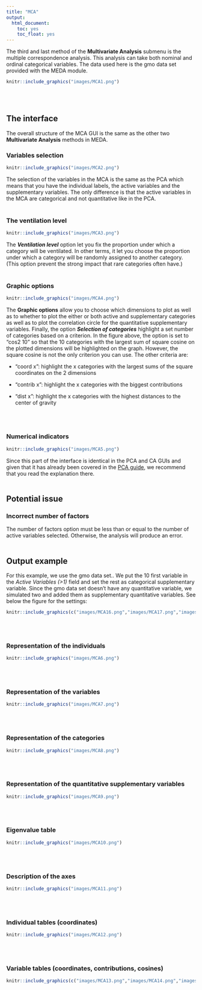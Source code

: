 ```yaml
---
title: "MCA"
output:
  html_document:
    toc: yes
    toc_float: yes
---
```


The third and last method of the **Multivariate Analysis** submenu is the multiple correspondence analysis. This analysis can take both nominal and ordinal categorical variables. The data used here is the gmo data set provided with the MEDA module.
```r
knitr::include_graphics("images/MCA1.png")
```
<br><br />

## **The interface**

The overall structure of the MCA GUI is the same as the other two **Multivariate Analysis** methods in MEDA.

### Variables selection
```r
knitr::include_graphics("images/MCA2.png")
```

The selection of the variables in the MCA is the same as the PCA which means that you have the individual labels, the active variables and the supplementary variables. The only difference is that the active variables in the MCA are categorical and not quantitative like in the PCA.
<br><br />

### The ventilation level
```r
knitr::include_graphics("images/MCA3.png")
```

The __*Ventilation level*__ option let you fix the proportion under which a category will be ventilated. In other terms, it let you choose the proportion under which a category will be randomly assigned to another category. (This option prevent the strong impact that rare categories often have.)
<br><br />

### Graphic options
```r
knitr::include_graphics("images/MCA4.png")
```

The __Graphic options__ allow you to choose which dimensions to plot as well as to whether to plot the either or both active and supplementary categories as well as to plot the correlation circle for the quantitative supplementary variables. Finally, the option __*Selection of categories*__ highlight a set number of categories based on a criterion. In the figure above, the option is set to "cos2 10" so that the 10 categories with the largest sum of square cosine on the plotted dimensions will be highlighted on the graph. However, the square cosine is not the only criterion you can use. The other criteria are:

* "coord x": highlight the x categories with the largest sums of the square coordinates on the 2 dimensions

* "contrib x": highlight the x categories with the biggest contributions

* "dist x": highlight the x categories with the highest distances to the center of gravity

<br><br />

### Numerical indicators
```r
knitr::include_graphics("images/MCA5.png")
```

Since this part of the interface is identical in the PCA and CA GUIs and given that it has already been covered in the [PCA guide](PCA.html#numerical-indicators), we recommend that you read the explanation there.
<br><br />

## **Potential issue**

### Incorrect number of factors

The number of factors option must be less than or equal to the number of active variables selected. Otherwise, the analysis will produce an error.
<br><br />

## **Output example**

For this example, we use the gmo data set.. We put the 10 first variable in the *Active Variables (>1)* field and set the rest as categorical supplementary variable. Since the gmo data set doesn't have any quantitative variable, we simulated two and added them as supplementary quantitative variables.
See below the figure for the settings:
```r
knitr::include_graphics(c("images/MCA16.png","images/MCA17.png","images/MCA18.png"))
```
<br><br />

### Representation of the individuals
```r
knitr::include_graphics("images/MCA6.png")
```
<br><br />

### Representation of the variables
```r
knitr::include_graphics("images/MCA7.png")
```
<br><br />

### Representation of the categories
```r
knitr::include_graphics("images/MCA8.png")
```
<br><br />

### Representation of the quantitative supplementary variables
```r
knitr::include_graphics("images/MCA9.png")
```
<br><br />

### Eigenvalue table
```r
knitr::include_graphics("images/MCA10.png")
```
<br><br />

### Description of the axes
```r
knitr::include_graphics("images/MCA11.png")
```
<br><br />

### Individual tables (coordinates)
```r
knitr::include_graphics("images/MCA12.png")
```
<br><br />

### Variable tables (coordinates, contributions, cosines)
```r
knitr::include_graphics(c("images/MCA13.png","images/MCA14.png","images/MCA15.png"))
```
<br><br />